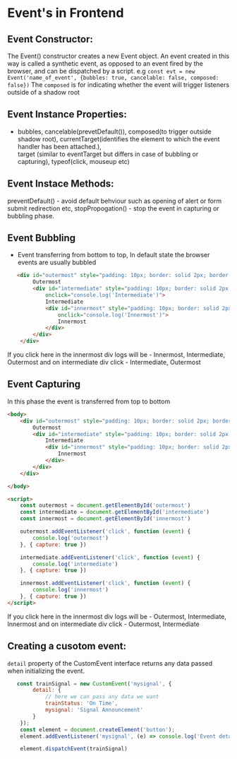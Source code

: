
<Meta title="JavaScript/Event-Frontend" />

# Event's in Frontend 

## Event Constructor:
The Event() constructor creates a new Event object. An event created in this way is called a synthetic event, as opposed to an event fired by the browser, and can be dispatched by a script.
e.g `const evt = new Event('name_of_event', {bubbles: true, cancelable: false, composed: false})`
The `composed` is for indicating whether the event will trigger listeners outside of a shadow root

## Event Instance Properties:
- bubbles, cancelable(prevetDefault()), composed(to trigger outside shadow root), 
currentTarget(identifies the element to which the event handler has been attached.),  
target (similar to eventTarget but differs in case of bubbling or capturing), typeof(click, mouseup etc) 

## Event Instace Methods:
preventDefault() - avoid default behviour such as opening of alert or form submit redirection etc,
stopPropogation() - stop the event in capturing or bubbling phase.

## Event Bubbling 
- Event transferring from bottom to top, In default state the browser events are usually bubbled

```html
   <div id="outermost" style="padding: 10px; border: solid 2px; border-color: red" onclick="console.log('Outermost')">
        Outermost
        <div id="intermediate" style="padding: 10px; border: solid 2px; border-color: green"
            onclick="console.log('Intermediate')">
            Intermediate
            <div id="innermost" style="padding: 10px; border: solid 2px; border-color: blue;"
                onclick="console.log('Innermost')">
                Innermost
            </div>
        </div>
    </div>
```

If you click here in the innermost div logs will be - Innermost, Intermediate, Outermost
and on intermediate div click - Intermediate, Outermost

## Event Capturing

In this phase the event is transferred from top to bottom

```html
<body>
    <div id="outermost" style="padding: 10px; border: solid 2px; border-color: red">
        Outermost
        <div id="intermediate" style="padding: 10px; border: solid 2px; border-color: green">
            Intermediate
            <div id="innermost" style="padding: 10px; border: solid 2px; border-color: blue;">
                Innermost
            </div>
        </div>
    </div>

</body>

<script>
    const outermost = document.getElementById('outermost')
    const intermediate = document.getElementById('intermediate')
    const innermost = document.getElementById('innermost')

    outermost.addEventListener('click', function (event) {
        console.log('outermost')
    }, { capture: true })

    intermediate.addEventListener('click', function (event) {
        console.log('intermediate')
    }, { capture: true })

    innermost.addEventListener('click', function (event) {
        console.log('innermost')
    }, { capture: true })
</script>
```

If you click here in the innermost div logs will be - Outermost, Intermediate, Innermost
and on intermediate div click - Outermost, Intermediate


## Creating a cusotom event:
`detail` property of the CustomEvent interface returns any data passed when initializing the event.

```js
   const trainSignal = new CustomEvent('mysignal', {
        detail: {
            // here we can pass any data we want
            trainStatus: 'On Time',
            mysignal: 'Signal Announcement'
        }
    });
    const element = document.createElement('button');
    element.addEventListener('mysignal', (e) => console.log('Event details = ', e.detail));

    element.dispatchEvent(trainSignal)
```